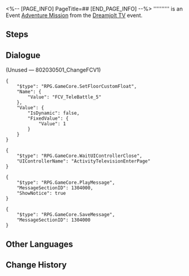 <%-- [PAGE_INFO]
PageTitle=##
[END_PAGE_INFO] --%>
{{Stub|Dialogue.}}
{{Mission Infobox
|id            = 8020305
|title         = 
|image         = <!--Mission .png-->
|type          = Adventure
|event_name    = Dreamjolt TV
|chapter       = 
|requirements  = [[Adventure Mission]] ''[[Dreamjolt TV]]'' completed
|summary       = <!--official mission summary from Fate's Atlas-->
|characters    = Trailblazer
|startLocation = [[Penacony]] - [[The Reverie (Dreamscape)]]
|world         = Penacony
|area          = The Reverie (Dreamscape)
|prev          = Dreamjolt TV
|next          = 
|rewards       = 
}}
'''''''''' is an Event [[Adventure Mission]] from the [[Dreamjolt TV]] event.

==Steps==


<!--
==Gameplay Notes==

--><!--
==Trial Character==

-->
==Dialogue==
{{Stub Dialogue}}


;(Unused &mdash; 802030501_ChangeFCV1)
<pre>{
	"$type": "RPG.GameCore.SetFloorCustomFloat",
	"Name": {
		"Value": "FCV_TeleBattle_5"
	},
	"Value": {
		"IsDynamic": false,
		"FixedValue": {
			"Value": 1
		}
	}
}</pre>
<pre>{
	"$type": "RPG.GameCore.WaitUIControllerClose",
	"UIControllerName": "ActivityTelevisionEnterPage"
}</pre>
<pre>{
	"$type": "RPG.GameCore.PlayMessage",
	"MessageSectionID": 1304000,
	"ShowNotice": true
}</pre>
<pre>{
	"$type": "RPG.GameCore.SaveMessage",
	"MessageSectionID": 1304000
}</pre>
{{Dialogue End}}

==Other Languages==
{{Other Languages
|en   = 
|zhs  = 
|zht  = 
|ja   = 
|ko   = 
|es   = 
|fr   = 
|ru   = 
|th   = 
|vi   = 
|de   = 
|id   = 
|pt   = 
}}

==Change History==
{{Change History|2.0}}
